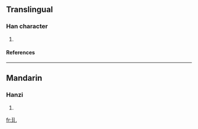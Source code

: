 ==Translingual==
===Han character===
{{Han char|rn=96|rad=玉|as=01|sn=5|four=|canj=一土山 (MGU)}}
# {{defn|Han|sort=玉01}}
====References====
{{Han ref|kx=0727.040|dkj=20826|hdz=21101.030|uh=738C|ud=29580}}

----
==Mandarin==
===Hanzi===
{{cmn-hanzi|pin=[[chuàn]] ([[chuan4]]), [[qiú]] ([[qiu2]])|wg=ch'uan<sup>4</sup>, ch'iu<sup>2</sup>}}
# {{defn|Mandarin}}

[[fr:玌]]